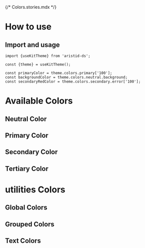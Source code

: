 {/* Colors.stories.mdx */}


<Meta title="Design System/General/Colors" />

# How to use

## Import and usage

```tsx
import {useKitTheme} from 'aristid-ds';

const {theme} = useKitTheme();

const primaryColor = theme.colors.primary['100'];
const backgroundColor = theme.colors.neutral.background;
const secondaryRedColor = theme.colors.secondary.error['100'];
```

# Available Colors

## Neutral Color

<ColorPalette>
    <ColorItem
        title="Black & White"
        subtitle=""
        colors={{
            black: KitAristidThemeGeneral.colors.neutral.black,
            white: KitAristidThemeGeneral.colors.neutral.white
        }}
    />
    <ColorItem
        title="Grey"
        subtitle=""
        colors={{
            100: KitAristidThemeGeneral.colors.neutral.grey['100'],
            200: KitAristidThemeGeneral.colors.neutral.grey['200'],
            300: KitAristidThemeGeneral.colors.neutral.grey['300'],
            400: KitAristidThemeGeneral.colors.neutral.grey['400'],
            500: KitAristidThemeGeneral.colors.neutral.grey['500'],
            600: KitAristidThemeGeneral.colors.neutral.grey['600'],
            700: KitAristidThemeGeneral.colors.neutral.grey['700']
        }}
    />
</ColorPalette>

## Primary Color

<ColorPalette>
    <ColorItem
        title="Actions (icons, buttons, ...)"
        subtitle=""
        colors={{
            100: KitAristidThemeGeneral.colors.primary['100'],
            200: KitAristidThemeGeneral.colors.primary['200'],
            300: KitAristidThemeGeneral.colors.primary['300'],
            400: KitAristidThemeGeneral.colors.primary['400'],
            500: KitAristidThemeGeneral.colors.primary['500'],
            600: KitAristidThemeGeneral.colors.primary['600'],
            700: KitAristidThemeGeneral.colors.primary['700']
        }}
    />
</ColorPalette>

## Secondary Color

<ColorPalette>
    <ColorItem
        title="Success"
        subtitle=""
        colors={{
            100: KitAristidThemeGeneral.colors.secondary.success['100'],
            200: KitAristidThemeGeneral.colors.secondary.success['200'],
            300: KitAristidThemeGeneral.colors.secondary.success['300'],
            400: KitAristidThemeGeneral.colors.secondary.success['400'],
            500: KitAristidThemeGeneral.colors.secondary.success['500'],
            600: KitAristidThemeGeneral.colors.secondary.success['600'],
            700: KitAristidThemeGeneral.colors.secondary.success['700']
        }}
    />
</ColorPalette>

<ColorPalette>
    <ColorItem
        title="Warning"
        subtitle=""
        colors={{
            100: KitAristidThemeGeneral.colors.secondary.warning['100'],
            200: KitAristidThemeGeneral.colors.secondary.warning['200'],
            300: KitAristidThemeGeneral.colors.secondary.warning['300'],
            400: KitAristidThemeGeneral.colors.secondary.warning['400'],
            500: KitAristidThemeGeneral.colors.secondary.warning['500'],
            600: KitAristidThemeGeneral.colors.secondary.warning['600'],
            700: KitAristidThemeGeneral.colors.secondary.warning['700']
        }}
    />
</ColorPalette>

<ColorPalette>
    <ColorItem
        title="Error"
        subtitle=""
        colors={{
            100: KitAristidThemeGeneral.colors.secondary.error['100'],
            200: KitAristidThemeGeneral.colors.secondary.error['200'],
            300: KitAristidThemeGeneral.colors.secondary.error['300'],
            400: KitAristidThemeGeneral.colors.secondary.error['400'],
            500: KitAristidThemeGeneral.colors.secondary.error['500'],
            600: KitAristidThemeGeneral.colors.secondary.error['600'],
            700: KitAristidThemeGeneral.colors.secondary.error['700']
        }}
    />
</ColorPalette>

## Tertiary Color

<ColorPalette>
    <ColorItem
        title="Yellow"
        subtitle=""
        colors={{
            100: KitAristidThemeGeneral.colors.tertiary.yellow['100'],
            200: KitAristidThemeGeneral.colors.tertiary.yellow['200'],
            300: KitAristidThemeGeneral.colors.tertiary.yellow['300'],
            400: KitAristidThemeGeneral.colors.tertiary.yellow['400'],
            500: KitAristidThemeGeneral.colors.tertiary.yellow['500'],
            600: KitAristidThemeGeneral.colors.tertiary.yellow['600'],
            700: KitAristidThemeGeneral.colors.tertiary.yellow['700']
        }}
    />
</ColorPalette>

<ColorPalette>
    <ColorItem
        title="Pink"
        subtitle=""
        colors={{
            100: KitAristidThemeGeneral.colors.tertiary.pink['100'],
            200: KitAristidThemeGeneral.colors.tertiary.pink['200'],
            300: KitAristidThemeGeneral.colors.tertiary.pink['300'],
            400: KitAristidThemeGeneral.colors.tertiary.pink['400'],
            500: KitAristidThemeGeneral.colors.tertiary.pink['500'],
            600: KitAristidThemeGeneral.colors.tertiary.pink['600'],
            700: KitAristidThemeGeneral.colors.tertiary.pink['700']
        }}
    />
</ColorPalette>

# utilities Colors

## Global Colors

<ColorPalette>
    <ColorItem
        title="border"
        subtitle=""
        colors={{
            border: KitAristidThemeGeneral.utilities.border
        }}
    />
    <ColorItem
        title="disabled"
        subtitle=""
        colors={{
            border: KitAristidThemeGeneral.utilities.disabled
        }}
    />
    <ColorItem
        title="focus"
        subtitle=""
        colors={{
            border: KitAristidThemeGeneral.utilities.focus
        }}
    />
    <ColorItem
        title="light"
        subtitle=""
        colors={{
            border: KitAristidThemeGeneral.utilities.light
        }}
    />
</ColorPalette>

## Grouped Colors

<ColorPalette>
    <ColorItem
        title="Main"
        subtitle=""
        colors={{
            light: KitAristidThemeGeneral.utilities.main.light,
            medium: KitAristidThemeGeneral.utilities.main.medium,
            default: KitAristidThemeGeneral.utilities.main.default,
            dark: KitAristidThemeGeneral.utilities.main.dark,
            deepDark: KitAristidThemeGeneral.utilities.main.deepDark
        }}
    />
    <ColorItem
        title="Neutral"
        subtitle=""
        colors={{
            light: KitAristidThemeGeneral.utilities.neutral.light,
            medium: KitAristidThemeGeneral.utilities.neutral.medium,
            dark: KitAristidThemeGeneral.utilities.neutral.dark,
            deepDark: KitAristidThemeGeneral.utilities.neutral.deepDark
        }}
    />
    <ColorItem
        title="Error"
        subtitle=""
        colors={{
            light: KitAristidThemeGeneral.utilities.error.light,
            medium: KitAristidThemeGeneral.utilities.error.medium,
            default: KitAristidThemeGeneral.utilities.error.default,
            dark: KitAristidThemeGeneral.utilities.error.dark
        }}
    />
    <ColorItem
        title="Warning"
        subtitle=""
        colors={{
            light: KitAristidThemeGeneral.utilities.warning.light,
            medium: KitAristidThemeGeneral.utilities.warning.medium,
            default: KitAristidThemeGeneral.utilities.warning.default,
            dark: KitAristidThemeGeneral.utilities.warning.dark
        }}
    />
    <ColorItem
        title="Success"
        subtitle=""
        colors={{
            light: KitAristidThemeGeneral.utilities.success.light,
            medium: KitAristidThemeGeneral.utilities.success.medium,
            default: KitAristidThemeGeneral.utilities.success.default,
            dark: KitAristidThemeGeneral.utilities.success.dark
        }}
    />
</ColorPalette>

## Text Colors

<ColorPalette>
    <ColorItem
        title="Text light"
        subtitle=""
        colors={{
            light: KitAristidThemeGeneral.utilities.text.light
        }}
    />
    <ColorItem
        title="Text primary"
        subtitle=""
        colors={{
            primary: KitAristidThemeGeneral.utilities.text.primary
        }}
    />
    <ColorItem
        title="Text disabled"
        subtitle=""
        colors={{
            disabled: KitAristidThemeGeneral.utilities.text.disabled
        }}
    />
    <ColorItem
        title="Text blue"
        subtitle=""
        colors={{
            blue: KitAristidThemeGeneral.utilities.text.blue
        }}
    />
    <ColorItem
        title="Text success"
        subtitle=""
        colors={{
            success: KitAristidThemeGeneral.utilities.text.success
        }}
    />
    <ColorItem
        title="Text warning"
        subtitle=""
        colors={{
            warning: KitAristidThemeGeneral.utilities.text.warning
        }}
    />
    <ColorItem
        title="Text error"
        subtitle=""
        colors={{
            error: KitAristidThemeGeneral.utilities.text.error
        }}
    />
</ColorPalette>
